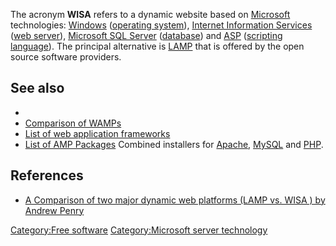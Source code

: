 {{linkless-date|July 2006}}

The acronym '''WISA''' refers to a dynamic website based on [[Microsoft]] technologies: [[Windows (operating system)|Windows]] ([[operating system]]), [[Internet Information Services]] ([[web server]]), [[Microsoft SQL Server]] ([[database]]) and [[ASP]] ([[scripting language]]). The principal alternative is [[LAMP (software bundle)|LAMP]] that is offered by the open source software providers.

==See also==
* [[Category:Free software]]
* [[Comparison of WAMPs]]
* [[List of web application frameworks]]
* [[List of AMP Packages]] Combined installers for [[Apache HTTP Server|Apache]], [[MySQL]] and [[PHP]].

==References==
*[http://www.shawnolson.net/a/302/ A Comparison of two major dynamic web platforms (LAMP vs. WISA ) by Andrew Penry]

[[Category:Microsoft server technology]]